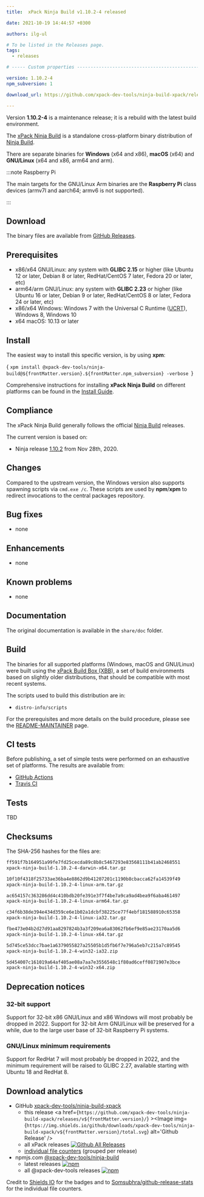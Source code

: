 ```yaml
---
title:  xPack Ninja Build v1.10.2-4 released

date: 2021-10-19 14:44:57 +0300

authors: ilg-ul

# To be listed in the Releases page.
tags:
  - releases

# ----- Custom properties -----------------------------------------------------

version: 1.10.2-4
npm_subversion: 1

download_url: https://github.com/xpack-dev-tools/ninja-build-xpack/releases/tag/v1.10.2-4/

---
```


Version **1.10.2-4** is a maintenance release; it is a rebuild with the latest build environment.

<!-- truncate -->


The [xPack Ninja Build](https://xpack-dev-tools.github.io/ninja-build-xpack)
is a standalone cross-platform binary distribution of
[Ninja Build](https://ninja-build.org).

There are separate binaries for **Windows** (x64 and x86),
**macOS** (x64) and **GNU/Linux** (x64 and x86, arm64 and arm).

:::note Raspberry Pi

The main targets for the GNU/Linux Arm
binaries are the **Raspberry Pi** class devices (armv7l and aarch64;
armv6 is not supported).

:::

## Download

The binary files are available from <a href={frontMatter.download_url}>GitHub Releases</a>.

## Prerequisites

- x86/x64 GNU/Linux: any system with **GLIBC 2.15** or higher
  (like Ubuntu 12 or later, Debian 8 or later, RedHat/CentOS 7 later,
  Fedora 20 or later, etc)
- arm64/arm GNU/Linux: any system with **GLIBC 2.23** or higher
  (like Ubuntu 16 or later, Debian 9 or later, RedHat/CentOS 8 or later,
  Fedora 24 or later, etc)
- x86/x64 Windows: Windows 7 with the Universal C Runtime
  ([UCRT](https://support.microsoft.com/en-us/topic/update-for-universal-c-runtime-in-windows-c0514201-7fe6-95a3-b0a5-287930f3560c)),
  Windows 8, Windows 10
- x64 macOS: 10.13 or later

## Install

The easiest way to install this specific version, is by using **xpm**:

<CodeBlock language="console"> {
`xpm install @xpack-dev-tools/ninja-build@${frontMatter.version}.${frontMatter.npm_subversion} -verbose
`} </CodeBlock>

Comprehensive instructions for installing **xPack Ninja Build** on different platforms
can be found in the [Install Guide](/docs/install/).

## Compliance

The xPack Ninja Build generally follows the official
[Ninja Build](https://ninja-build.org) releases.

The current version is based on:

- Ninja release
[1.10.2](https://github.com/ninja-build/ninja/releases/tag/v1.10.2)
from Nov 28th, 2020.

## Changes

Compared to the upstream version, the Windows version also supports
spawning scripts via `cmd.exe /c`. These scripts are used by **npm**/**xpm**
to redirect invocations to the central packages repository.

## Bug fixes

- none

## Enhancements

- none

## Known problems

- none

## Documentation

The original documentation is available in the `share/doc` folder.

## Build

The binaries for all supported platforms
(Windows, macOS and GNU/Linux) were built using the
[xPack Build Box (XBB)](https://xpack.github.io/xbb/), a set
of build environments based on slightly older distributions, that should be
compatible with most recent systems.

The scripts used to build this distribution are in:

- `distro-info/scripts`

For the prerequisites and more details on the build procedure, please see the
[README-MAINTAINER](https://github.com/xpack-dev-tools/ninja-build-xpack/blob/xpack/README-MAINTAINER.md) page.

## CI tests

Before publishing, a set of simple tests were performed on an exhaustive
set of platforms. The results are available from:

- [GitHub Actions](https://github.com/xpack-dev-tools/ninja-build-xpack/actions/)
- [Travis CI](https://app.travis-ci.com/github/xpack-dev-tools/ninja-build-xpack/builds/)

## Tests

TBD

## Checksums

The SHA-256 hashes for the files are:

```txt
ff591f7b164951a99fe7fd25cecda89c8b8c5467293e83568111b41ab2468551
xpack-ninja-build-1.10.2-4-darwin-x64.tar.gz

10f10f4318f25733ae36ba4e8862d9b41207201c1190b8cbacca62fa14539f49
xpack-ninja-build-1.10.2-4-linux-arm.tar.gz

ac654157c363286dd4c410bdb20fe391e3f7f4be7a9ca9ad4bea9f6aba461497
xpack-ninja-build-1.10.2-4-linux-arm64.tar.gz

c34f6b38de394e434d359ce6e1b02a1dcbf38225ce77f4ebf181588910c65358
xpack-ninja-build-1.10.2-4-linux-ia32.tar.gz

fbe473e04b2d27d91aa8297824b3a3f209ea6a83062fb6ef9e85ae23170aa5d6
xpack-ninja-build-1.10.2-4-linux-x64.tar.gz

5d745ce53dcc7bae1a6379055827a25505b1d5fb6f7e796a5eb7c215a7c89545
xpack-ninja-build-1.10.2-4-win32-ia32.zip

5d454007c161019a64af405ae08a7aa7e3556548c1f80ad6ceff0871907e3bce
xpack-ninja-build-1.10.2-4-win32-x64.zip

```

## Deprecation notices

### 32-bit support

Support for 32-bit x86 GNU/Linux and x86 Windows will most probably
be dropped in 2022. Support for 32-bit Arm GNU/Linux will be preserved
for a while, due to the large user base of 32-bit Raspberry Pi systems.

### GNU/Linux minimum requirements

Support for RedHat 7 will most probably be dropped in 2022, and the
minimum requirement will be raised to GLIBC 2.27, available starting
with Ubuntu 18 and RedHat 8.

## Download analytics

- GitHub [xpack-dev-tools/ninja-build-xpack](https://github.com/xpack-dev-tools/ninja-build-xpack/)
  - this release <a href={`https://github.com/xpack-dev-tools/ninja-build-xpack/releases/v${frontMatter.version}/`} ><Image img={`https://img.shields.io/github/downloads/xpack-dev-tools/ninja-build-xpack/v${frontMatter.version}/total.svg`} alt='Github Release' /></a>
  - all xPack releases [![Github All Releases](https://img.shields.io/github/downloads/xpack-dev-tools/ninja-build-xpack/total.svg)](https://github.com/xpack-dev-tools/ninja-build-xpack/releases/)
  - [individual file counters](https://somsubhra.github.io/github-release-stats/?username=xpack-dev-tools&repository=ninja-build-xpack) (grouped per release)
- npmjs.com [@xpack-dev-tools/ninja-build](https://www.npmjs.com/package/@xpack-dev-tools/ninja-build)
  - latest releases [![npm](https://img.shields.io/npm/dw/@xpack-dev-tools/ninja-build.svg)](https://www.npmjs.com/package/@xpack-dev-tools/ninja-build/)
  - all @xpack-dev-tools releases [![npm](https://img.shields.io/npm/dt/@xpack-dev-tools/ninja-build.svg)](https://www.npmjs.com/package/@xpack-dev-tools/ninja-build/)

Credit to [Shields IO](https://shields.io) for the badges and to
[Somsubhra/github-release-stats](https://github.com/Somsubhra/github-release-stats)
for the individual file counters.

